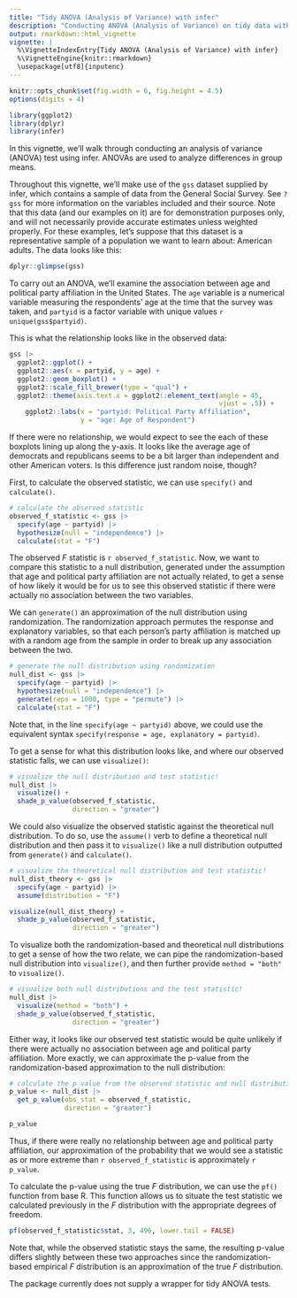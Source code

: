 ```yaml
---
title: "Tidy ANOVA (Analysis of Variance) with infer"
description: "Conducting ANOVA (Analysis of Variance) on tidy data with infer."
output: rmarkdown::html_vignette
vignette: |
  %\VignetteIndexEntry{Tidy ANOVA (Analysis of Variance) with infer}
  %\VignetteEngine{knitr::rmarkdown}
  \usepackage[utf8]{inputenc}
---
```


```r
knitr::opts_chunk$set(fig.width = 6, fig.height = 4.5) 
options(digits = 4)
```

```r
library(ggplot2)
library(dplyr)
library(infer)
```

In this vignette, we'll walk through conducting an analysis of variance (ANOVA) test using infer. ANOVAs are used to analyze differences in group means.

Throughout this vignette, we'll make use of the `gss` dataset supplied by infer, which contains a sample of data from the General Social Survey. See `?gss` for more information on the variables included and their source. Note that this data (and our examples on it) are for demonstration purposes only, and will not necessarily provide accurate estimates unless weighted properly. For these examples, let's suppose that this dataset is a representative sample of a population we want to learn about: American adults. The data looks like this:

```r
dplyr::glimpse(gss)
```

To carry out an ANOVA, we'll examine the association between age and political party affiliation in the United States. The `age` variable is a numerical variable measuring the respondents' age at the time that the survey was taken, and `partyid` is a factor variable with unique values `r unique(gss$partyid)`.

This is what the relationship looks like in the observed data:

```r
gss |>
  ggplot2::ggplot() +
  ggplot2::aes(x = partyid, y = age) +
  ggplot2::geom_boxplot() +
  ggplot2::scale_fill_brewer(type = "qual") +
  ggplot2::theme(axis.text.x = ggplot2::element_text(angle = 45, 
                                                     vjust = .5)) +
    ggplot2::labs(x = "partyid: Political Party Affiliation",
                  y = "age: Age of Respondent")
```

If there were no relationship, we would expect to see the each of these boxplots lining up along the y-axis. It looks like the average age of democrats and republicans seems to be a bit larger than independent and other American voters. Is this difference just random noise, though?

First, to calculate the observed statistic, we can use `specify()` and `calculate()`.

```r
# calculate the observed statistic
observed_f_statistic <- gss |>
  specify(age ~ partyid) |>
  hypothesize(null = "independence") |>
  calculate(stat = "F")
```

The observed $F$ statistic is `r observed_f_statistic`. Now, we want to compare this statistic to a null distribution, generated under the assumption that age and political party affiliation are not actually related, to get a sense of how likely it would be for us to see this observed statistic if there were actually no association between the two variables.

We can `generate()` an approximation of the null distribution using randomization. The randomization approach permutes the response and explanatory variables, so that each person's party affiliation is matched up with a random age from the sample in order to break up any association between the two.

```r
# generate the null distribution using randomization
null_dist <- gss |>
  specify(age ~ partyid) |>
  hypothesize(null = "independence") |>
  generate(reps = 1000, type = "permute") |>
  calculate(stat = "F")
```

Note that, in the line `specify(age ~ partyid)` above, we could use the equivalent syntax `specify(response = age, explanatory = partyid)`. 

To get a sense for what this distribution looks like, and where our observed statistic falls, we can use `visualize()`:

```r
# visualize the null distribution and test statistic!
null_dist |>
  visualize() + 
  shade_p_value(observed_f_statistic,
                direction = "greater")
```

We could also visualize the observed statistic against the theoretical null distribution. To do so, use the `assume()` verb to define a theoretical null distribution and then pass it to `visualize()` like a null distribution outputted from `generate()` and `calculate()`.

```r
# visualize the theoretical null distribution and test statistic!
null_dist_theory <- gss |>
  specify(age ~ partyid) |>
  assume(distribution = "F")

visualize(null_dist_theory) +
  shade_p_value(observed_f_statistic,
                direction = "greater")
```

To visualize both the randomization-based and theoretical null distributions to get a sense of how the two relate, we can pipe the randomization-based null distribution into `visualize()`, and then further provide `method = "both"` to `visualize()`.

```r
# visualize both null distributions and the test statistic!
null_dist |>
  visualize(method = "both") + 
  shade_p_value(observed_f_statistic,
                direction = "greater")
```

Either way, it looks like our observed test statistic would be quite unlikely if there were actually no association between age and political party affiliation. More exactly, we can approximate the p-value from the randomization-based approximation to the null distribution:

```r
# calculate the p value from the observed statistic and null distribution
p_value <- null_dist |>
  get_p_value(obs_stat = observed_f_statistic,
              direction = "greater")

p_value
```

Thus, if there were really no relationship between age and political party affiliation, our approximation of the probability that we would see a statistic as or more extreme than `r observed_f_statistic` is approximately `r p_value`.

To calculate the p-value using the true $F$ distribution, we can use the `pf()` function from base R. This function allows us to situate the test statistic we calculated previously in the $F$ distribution with the appropriate degrees of freedom.

```r
pf(observed_f_statistic$stat, 3, 496, lower.tail = FALSE)
```

Note that, while the observed statistic stays the same, the resulting p-value differs slightly between these two approaches since the randomization-based empirical $F$ distribution is an approximation of the true $F$ distribution.

The package currently does not supply a wrapper for tidy ANOVA tests.
